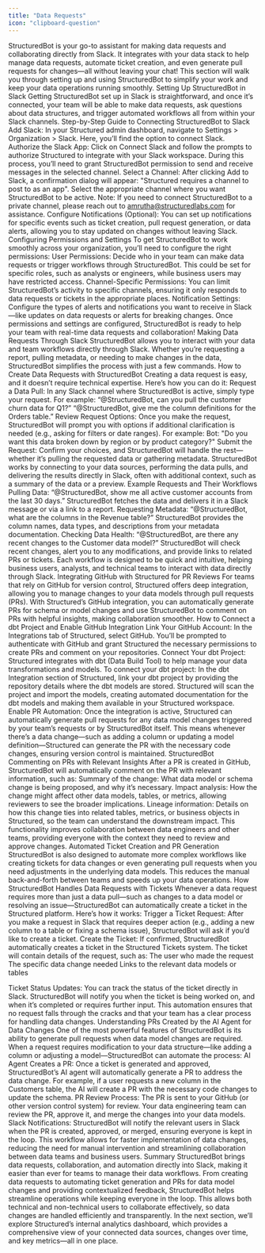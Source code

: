 ```yaml
---
title: "Data Requests"
icon: "clipboard-question"
---
```


StructuredBot is your go-to assistant for making data requests and collaborating directly from Slack. It integrates with your data stack to help manage data requests, automate ticket creation, and even generate pull requests for changes—all without leaving your chat! This section will walk you through setting up and using StructuredBot to simplify your work and keep your data operations running smoothly.
Setting Up StructuredBot in Slack
Getting StructuredBot set up in Slack is straightforward, and once it’s connected, your team will be able to make data requests, ask questions about data structures, and trigger automated workflows all from within your Slack channels.
Step-by-Step Guide to Connecting StructuredBot to Slack
Add Slack: In your Structured admin dashboard, navigate to Settings > Organization > Slack. Here, you’ll find the option to connect Slack.
Authorize the Slack App: Click on Connect Slack and follow the prompts to authorize Structured to integrate with your Slack workspace. During this process, you’ll need to grant StructuredBot permission to send and receive messages in the selected channel.
Select a Channel: After clicking Add to Slack, a confirmation dialog will appear: "Structured requires a channel to post to as an app". Select the appropriate channel where you want StructuredBot to be active.
Note: If you need to connect StructuredBot to a private channel, please reach out to amrutha@structuredlabs.com for assistance.
Configure Notifications (Optional): You can set up notifications for specific events such as ticket creation, pull request generation, or data alerts, allowing you to stay updated on changes without leaving Slack.
Configuring Permissions and Settings
To get StructuredBot to work smoothly across your organization, you’ll need to configure the right permissions:
User Permissions: Decide who in your team can make data requests or trigger workflows through StructuredBot. This could be set for specific roles, such as analysts or engineers, while business users may have restricted access.
Channel-Specific Permissions: You can limit StructuredBot’s activity to specific channels, ensuring it only responds to data requests or tickets in the appropriate places.
Notification Settings: Configure the types of alerts and notifications you want to receive in Slack—like updates on data requests or alerts for breaking changes.
Once permissions and settings are configured, StructuredBot is ready to help your team with real-time data requests and collaboration!
Making Data Requests Through Slack
StructuredBot allows you to interact with your data and team workflows directly through Slack. Whether you’re requesting a report, pulling metadata, or needing to make changes in the data, StructuredBot simplifies the process with just a few commands.
How to Create Data Requests with StructuredBot
Creating a data request is easy, and it doesn’t require technical expertise. Here’s how you can do it:
Request a Data Pull: In any Slack channel where StructuredBot is active, simply type your request. For example:
“@StructuredBot, can you pull the customer churn data for Q1?”
“@StructuredBot, give me the column definitions for the Orders table.”
Review Request Options: Once you make the request, StructuredBot will prompt you with options if additional clarification is needed (e.g., asking for filters or date ranges). For example:
Bot: "Do you want this data broken down by region or by product category?"
Submit the Request: Confirm your choices, and StructuredBot will handle the rest—whether it’s pulling the requested data or gathering metadata.
StructuredBot works by connecting to your data sources, performing the data pulls, and delivering the results directly in Slack, often with additional context, such as a summary of the data or a preview.
Example Requests and Their Workflows
Pulling Data: “@StructuredBot, show me all active customer accounts from the last 30 days.” StructuredBot fetches the data and delivers it in a Slack message or via a link to a report.
Requesting Metadata: “@StructuredBot, what are the columns in the Revenue table?” StructuredBot provides the column names, data types, and descriptions from your metadata documentation.
Checking Data Health: “@StructuredBot, are there any recent changes to the Customer data model?” StructuredBot will check recent changes, alert you to any modifications, and provide links to related PRs or tickets.
Each workflow is designed to be quick and intuitive, helping business users, analysts, and technical teams to interact with data directly through Slack.
Integrating GitHub with Structured for PR Reviews
For teams that rely on GitHub for version control, Structured offers deep integration, allowing you to manage changes to your data models through pull requests (PRs). With Structured’s GitHub integration, you can automatically generate PRs for schema or model changes and use StructuredBot to comment on PRs with helpful insights, making collaboration smoother.
How to Connect a dbt Project and Enable GitHub Integration
Link Your GitHub Account: In the Integrations tab of Structured, select GitHub. You’ll be prompted to authenticate with GitHub and grant Structured the necessary permissions to create PRs and comment on your repositories.
Connect Your dbt Project: Structured integrates with dbt (Data Build Tool) to help manage your data transformations and models. To connect your dbt project:
In the dbt Integration section of Structured, link your dbt project by providing the repository details where the dbt models are stored.
Structured will scan the project and import the models, creating automated documentation for the dbt models and making them available in your Structured workspace.
Enable PR Automation: Once the integration is active, Structured can automatically generate pull requests for any data model changes triggered by your team’s requests or by StructuredBot itself. This means whenever there’s a data change—such as adding a column or updating a model definition—Structured can generate the PR with the necessary code changes, ensuring version control is maintained.
StructuredBot Commenting on PRs with Relevant Insights
After a PR is created in GitHub, StructuredBot will automatically comment on the PR with relevant information, such as:
Summary of the change: What data model or schema change is being proposed, and why it’s necessary.
Impact analysis: How the change might affect other data models, tables, or metrics, allowing reviewers to see the broader implications.
Lineage information: Details on how this change ties into related tables, metrics, or business objects in Structured, so the team can understand the downstream impact.
This functionality improves collaboration between data engineers and other teams, providing everyone with the context they need to review and approve changes.
Automated Ticket Creation and PR Generation
StructuredBot is also designed to automate more complex workflows like creating tickets for data changes or even generating pull requests when you need adjustments in the underlying data models. This reduces the manual back-and-forth between teams and speeds up your data operations.
How StructuredBot Handles Data Requests with Tickets
Whenever a data request requires more than just a data pull—such as changes to a data model or resolving an issue—StructuredBot can automatically create a ticket in the Structured platform. Here’s how it works:
Trigger a Ticket Request: After you make a request in Slack that requires deeper action (e.g., adding a new column to a table or fixing a schema issue), StructuredBot will ask if you’d like to create a ticket.
Create the Ticket: If confirmed, StructuredBot automatically creates a ticket in the Structured Tickets system. The ticket will contain details of the request, such as:
The user who made the request
The specific data change needed
Links to the relevant data models or tables

Ticket Status Updates: You can track the status of the ticket directly in Slack. StructuredBot will notify you when the ticket is being worked on, and when it’s completed or requires further input.
This automation ensures that no request falls through the cracks and that your team has a clear process for handling data changes.
Understanding PRs Created by the AI Agent for Data Changes
One of the most powerful features of StructuredBot is its ability to generate pull requests when data model changes are required. When a request requires modification to your data structure—like adding a column or adjusting a model—StructuredBot can automate the process:
AI Agent Creates a PR: Once a ticket is generated and approved, StructuredBot’s AI agent will automatically generate a PR to address the data change. For example, if a user requests a new column in the Customers table, the AI will create a PR with the necessary code changes to update the schema.
PR Review Process: The PR is sent to your GitHub (or other version control system) for review. Your data engineering team can review the PR, approve it, and merge the changes into your data models.
Slack Notifications: StructuredBot will notify the relevant users in Slack when the PR is created, approved, or merged, ensuring everyone is kept in the loop.
This workflow allows for faster implementation of data changes, reducing the need for manual intervention and streamlining collaboration between data teams and business users.
Summary
StructuredBot brings data requests, collaboration, and automation directly into Slack, making it easier than ever for teams to manage their data workflows. From creating data requests to automating ticket generation and PRs for data model changes and providing contextualized feedback, StructuredBot helps streamline operations while keeping everyone in the loop.
This allows both technical and non-technical users to collaborate effectively, so data changes are handled efficiently and transparently.
In the next section, we’ll explore Structured’s internal analytics dashboard, which provides a comprehensive view of your connected data sources, changes over time, and key metrics—all in one place.
